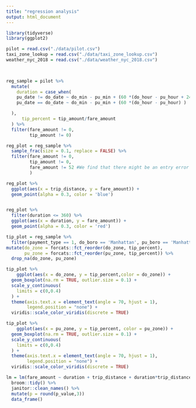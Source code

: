 ```yaml
---
title: "regression analysis"
output: html_document
---
```


```r
library(tidyverse)
library(ggplot2)

pilot = read.csv("./data/pilot.csv")
taxi_zone_lookup = read.csv("./data/taxi_zone_lookup.csv")
weather_nyc_2018 = read.csv("./data/weather_nyc_2018.csv")


  
reg_sample = pilot %>% 
  mutate(
    duration = case_when(
    pu_date != do_date ~ do_min - pu_min + (60 *(do_hour - pu_hour + 24)),
    pu_date == do_date ~ do_min - pu_min + (60 *(do_hour - pu_hour) )

  ),
      tip_percent = tip_amount/fare_amount
  ) %>% 
  filter(fare_amount != 0,
         tip_amount != 0)

reg_plot = reg_sample %>% 
  sample_frac(size = 0.1, replace = FALSE) %>% 
  filter(fare_amount != 0,
         tip_amount != 0,
         fare_amount != 52 #We find that there might be an entry error since all records that fare_amount is 52 have different distance and duration#
         ) 

reg_plot %>% 
  ggplot(aes(x = trip_distance, y = fare_amount)) +
  geom_point(alpha = 0.3, color = 'blue') 



```



```r
reg_plot %>% 
  filter(duration <= 360) %>% 
  ggplot(aes(x = duration, y = fare_amount)) +
  geom_point(alpha = 0.3, color = 'red')
```



```r
tip_plot = reg_sample %>% 
  filter(payment_type == 1, do_boro == 'Manhattan', pu_boro == 'Manhattan', do_zone != 'Unknown', pu_zone != 'Unknown') %>% 
mutate(do_zone = forcats::fct_reorder(do_zone, tip_percent),
       pu_zone = forcats::fct_reorder(pu_zone, tip_percent)) %>% 
  drop_na(do_zone, pu_zone)

tip_plot %>% 
    ggplot(aes(x = do_zone, y = tip_percent,color = do_zone)) +
  geom_boxplot(na.rm = TRUE, outlier.size = 0.1) +
  scale_y_continuous(
    limits = c(0,0.4)
  ) +
  theme(axis.text.x = element_text(angle = 70, hjust = 1), 
        legend.position = "none") +
  viridis::scale_color_viridis(discrete = TRUE)

```

```r

tip_plot %>% 
    ggplot(aes(x = pu_zone, y = tip_percent, color = pu_zone)) +
  geom_boxplot(na.rm = TRUE, outlier.size = 0.1) +
  scale_y_continuous(
    limits = c(0,0.4)
  ) +
  theme(axis.text.x = element_text(angle = 70, hjust = 1),
        legend.position = "none") +
  viridis::scale_color_viridis(discrete = TRUE)
```

```r
lm = lm(fare_amount ~ duration + trip_distance + duration*trip_distance, data = reg_sample ) %>% 
  broom::tidy() %>% 
  janitor::clean_names() %>% 
  mutate(p = round(p_value,3))
  data_frame()

```

